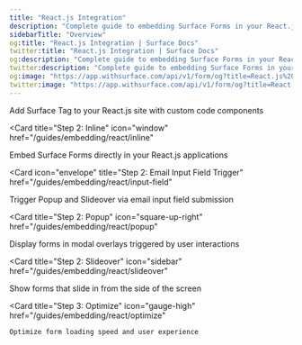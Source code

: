 ```yaml
---
title: "React.js Integration"
description: "Complete guide to embedding Surface Forms in your React.js site"
sidebarTitle: "Overview"
og:title: "React.js Integration | Surface Docs"
twitter:title: "React.js Integration | Surface Docs"
og:description: "Complete guide to embedding Surface Forms in your React.js site"
twitter:description: "Complete guide to embedding Surface Forms in your React.js site"
og:image: "https://app.withsurface.com/api/v1/form/og?title=React.js%20Integration"
twitter:image: "https://app.withsurface.com/api/v1/form/og?title=React.js%20Integration"
---
```


<CardGroup cols={2}>
  <Card
    title="Step 1: Embed Surface Tag"
    icon="code"
    href="/guides/embedding/react/embedding"
  >
    Add Surface Tag to your React.js site with custom code components
  </Card>

<Card
  title="Step 2: Inline"
  icon="window"
  href="/guides/embedding/react/inline"
>
  Embed Surface Forms directly in your React.js applications
</Card>

<Card
  icon="envelope"
  title="Step 2: Email Input Field Trigger"
  href="/guides/embedding/react/input-field"
>
  Trigger Popup and Slideover via email input field submission
</Card>

<Card
  title="Step 2: Popup"
  icon="square-up-right"
  href="/guides/embedding/react/popup"
>
  Display forms in modal overlays triggered by user interactions
</Card>

<Card
  title="Step 2: Slideover"
  icon="sidebar"
  href="/guides/embedding/react/slideover"
>
  Show forms that slide in from the side of the screen
</Card>

  <Card
    title="Step 3: Optimize"
    icon="gauge-high"
    href="/guides/embedding/react/optimize"
  >
    Optimize form loading speed and user experience
  </Card>
</CardGroup>
